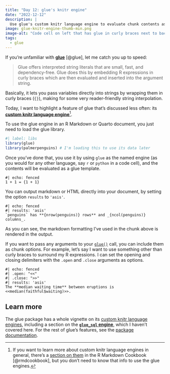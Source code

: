 ```yaml
---
title: "Day 12: glue's knitr engine"
date: "2022-12-12"
description: |
  Use glue's custom knitr language engine to evaluate chunk contents as a glue template.
image: glue-knitr-engine-thumb-min.png
image-alt: "Code cell on left that has glue in curly braces next to backticks, body of which reads 1 + 1 = {1 + 1}. An arrow indicates that the output is to its right. The output reads 1 + 1 = 2."
tags: 
  - glue
---
```


If you're unfamiliar with [**glue**](https://glue.tidyverse.org/index.html) [@glue], let me catch you up to speed:

> Glue offers interpreted string literals that are small, fast, and dependency-free. Glue does this by embedding R expressions in curly braces which are then evaluated and inserted into the argument string.

Basically, it lets you pass variables directly into strings by wrapping them in curly braces (`{}`), making for some very reader-friendly string interpolation.

Today, I want to highlight a feature of glue that's discussed less often: its [**custom knitr language engine**](https://glue.tidyverse.org/articles/engines.html)[^1].

To use the glue engine in an R Markdown or Quarto document, you just need to load the glue library.

```r
#| label: libs
library(glue)
library(palmerpenguins) # I'm loading this to use its data later
```

Once you've done that, you use it by using `glue` as the named engine (as you would for any other language, say `r` or `python` in a code cell), and the contents will be evaluated as a glue template.

```glue
#| echo: fenced
1 + 1 = {1 + 1}
```

You can output markdown or HTML directly into your document, by setting the option `results` to `'asis'`.

```glue
#| echo: fenced
#| results: 'asis'
`penguins` has **{nrow(penguins)} rows** and _{ncol(penguins)} columns_.
```

As you can see, the markdown formatting I've used in the chunk above is rendered in the output.

If you want to pass any arguments to your [`glue()`](https://glue.tidyverse.org/reference/glue.html) call, you can include them as chunk options. For example, let's say I want to use something other than curly braces to surround my R expressions. I can set the opening and closing delimiters with the `.open` and `.close` arguments as options.

```glue
#| echo: fenced
#| .open: "<<"
#| .close: ">>"
#| results: 'asis'
The **median waiting time** between eruptions is <<median(faithful$waiting)>>.
```

## Learn more

The glue package has a whole vignette on its [custom knitr language engines](https://glue.tidyverse.org/articles/engines.html), including a section on the [**`glue_sql` engine**](https://glue.tidyverse.org/articles/engines.html#glue_sql-engine), which I haven't covered here. For the rest of glue's features, see the [package documentation](https://glue.tidyverse.org/index.html).

[^1]: If you want to learn more about custom knitr language engines in general, there's a [section on them](https://bookdown.org/yihui/rmarkdown-cookbook/custom-engine.html#custom-engine) in the R Markdown Cookbook [@rmdcookbook], but you don't need to know that info to use the glue engines.
